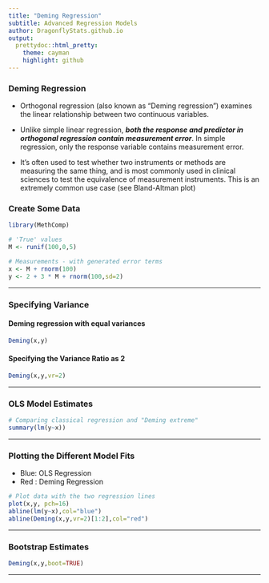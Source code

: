 ```yaml
---
title: "Deming Regression"
subtitle: Advanced Regression Models
author: DragonflyStats.github.io
output:
  prettydoc::html_pretty:
    theme: cayman
    highlight: github
---
```



### Deming Regression

* Orthogonal regression (also known as “Deming regression”) examines the linear relationship between two continuous variables. 

* Unlike simple linear regression, ***both the response and predictor in orthogonal regression contain measurement error***. In simple regression, only the response variable contains measurement error.


* It’s often used to test whether two instruments or methods are measuring the same thing, and is most commonly used in clinical sciences to test the equivalence of measurement instruments. This is an extremely common use case (see Bland-Altman plot)


### Create Some Data

```r
library(MethComp)

# 'True' values
M <- runif(100,0,5)

# Measurements - with generated error terms
x <- M + rnorm(100)
y <- 2 + 3 * M + rnorm(100,sd=2)

```

---

### Specifying Variance

#### Deming regression with equal variances

```r
Deming(x,y)
```

#### Specifying the Variance Ratio as 2

```r
Deming(x,y,vr=2)
```

---

### OLS Model Estimates

```r
# Comparing classical regression and "Deming extreme"
summary(lm(y~x))


```

---



### Plotting the Different Model Fits

* Blue: OLS Regression
* Red : Deming Regression

```r
# Plot data with the two regression lines
plot(x,y, pch=16)
abline(lm(y~x),col="blue")
abline(Deming(x,y,vr=2)[1:2],col="red")
```

---



### Bootstrap Estimates

```r
Deming(x,y,boot=TRUE)
```

---
